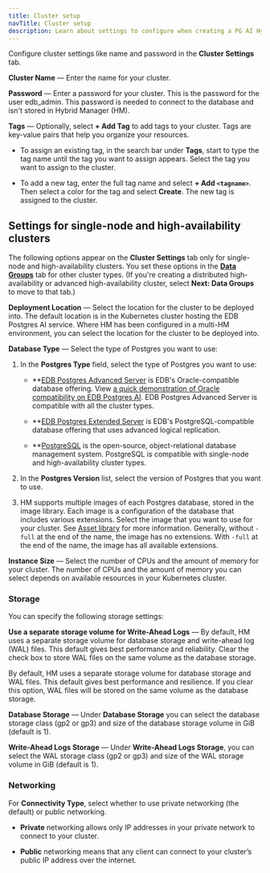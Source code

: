 ```yaml
---
title: Cluster setup
navTitle: Cluster setup
description: Learn about settings to configure when creating a PG AI Hybrid Manager cluster.
---
```


Configure cluster settings like name and password in the **Cluster Settings** tab.

**Cluster Name** — Enter the name for your cluster.

**Password** — Enter a password for your cluster. This is the password for the user edb_admin. This password is needed to connect to the database and isn't stored in Hybrid Manager (HM).

**Tags** — Optionally, select **+ Add Tag** to add tags to your cluster. Tags are key-value pairs that help you organize your resources. 

-   To assign an existing tag, in the search bar under **Tags**, start to type the tag name until the tag you want to assign appears. Select the tag you want to assign to the cluster.

-   To add a new tag, enter the full tag name and select **+ Add `<tagname>`**. Then select a color for the tag and select **Create**. The new tag is assigned to the cluster.

## Settings for single-node and high-availability clusters

The following options appear on the **Cluster Settings** tab only for single-node and high-availability clusters.
You set these options in the [**Data Groups**](data-groups.mdx) tab for other cluster types. (If you're creating a distributed high-availability or advanced high-availability cluster, select **Next: Data Groups** to move to that tab.)

**Deployment Location** — Select the location for the cluster to be deployed into. The default location is in the Kubernetes cluster hosting the EDB Postgres AI service. Where HM has been configured in a multi-HM environment, you can select the location for the cluster to be deployed into.

**Database Type** — Select the type of Postgres you want to use:

1.  In the **Postgres Type** field, select the type of Postgres you want to use:

    -   **[EDB Postgres Advanced Server](/epas/latest/) is EDB's Oracle-compatible database offering. View [a quick demonstration of Oracle compatibility on EDB Postgres AI](../../migration/migrations/). EDB Postgres Advanced Server is compatible with all the cluster types.

    -   **[EDB Postgres Extended Server](/pge/latest) is EDB's PostgreSQL-compatible database offering that uses advanced logical replication.

    -   **[PostgreSQL](https://www.postgresql.org/docs/current/) is the open-source, object-relational database management system. PostgreSQL is compatible with single-node and high-availability cluster types.

2.  In the **Postgres Version** list, select the version of Postgres that you want to use.

3.  HM supports multiple images of each Postgres database, stored in the image library. Each image is a configuration of the database that includes various extensions. Select the image that you want to use for your cluster. See [Asset library](../../image-management/asset-library.mdx) for more information. Generally, without `-full` at the end of the name, the image has no extensions. With `-full` at the end of the name, the image has all available extensions.

**Instance Size** — Select the number of CPUs and the amount of memory for your cluster. The number of CPUs and the amount of memory you can select depends on available resources in your Kubernetes cluster.

### Storage

You can specify the following storage settings:

**Use a separate storage volume for Write-Ahead Logs** — By default, HM uses a separate storage volume for database storage and write-ahead log (WAL) files. This default gives best performance and reliability. Clear the check box to store WAL files on the same volume as the database storage.

By default, HM uses a separate storage volume for database storage and WAL files. This default gives best performance and resilience. If you clear this option, WAL files will be stored on the same volume as the database storage.

**Database Storage** — Under **Database Storage** you can select the database storage class (gp2 or gp3) and size of the database storage volume in GiB (default is 1).

**Write-Ahead Logs Storage** — Under **Write-Ahead Logs Storage**, you can select the WAL storage class (gp2 or gp3) and size of the WAL storage volume in GiB (default is 1).

### Networking

For **Connectivity Type**, select whether to use private networking (the default) or public networking.

-   **Private** networking allows only IP addresses in your private network to connect to your cluster. 

-   **Public** networking means that any client can connect to your cluster’s public IP address over the internet.

